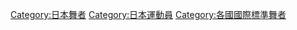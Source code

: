 [[Category:日本舞者|Category:日本舞者]]
[[Category:日本運動員|Category:日本運動員]]
[[Category:各國國際標準舞者|Category:各國國際標準舞者]]